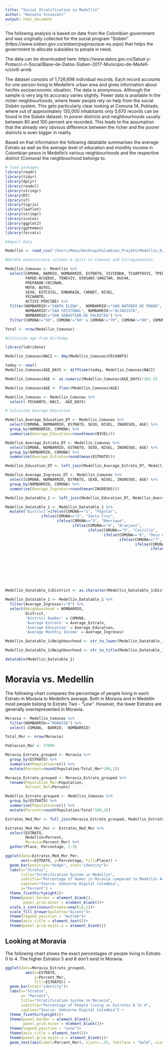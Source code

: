```yaml
---
title: "Social Stratification in Medellín"
author: "Manuela Szinovatz"
output: html_document
---
```




The following analysis is based on data from the Colombian government and was originally collected for the social program "Sisbén" (https://www.sisben.gov.co/sisben/paginas/que-es.aspx) that helps the government to allocate subsidies to people in need.

The data can be downloaded here: https://www.datos.gov.co/Salud-y-Protecci-n-Social/Base-de-Datos-Sisben-2017-Municipio-de-Medell-n/cnr8-armb

The dataset consists of 1,726,698 individual records. Each record accounts for one person living in Medellín's urban area and gives information about her/his socioeconomic situation. The data is anonymous. Although the sample is very big its accuracy varies slightly. Fewer data is available in the richer neighbourhoods, where fewer people rely on help from the social Sisbén system. This gets particularly clear looking at Comuna 14, Poblado, where out of approximately 130,000 inhabitants only 5,670 records can be found in the Sisbén dataset. In poorer districts and neighbourhoods usually between 80 and 100 percent are recorded. This leads to the assumption that the already very obvious difference between the richer and the poorer districts is even bigger in reality.

Based on that information the following datatable summarises the average Estrato as well as the average level of education and monthly income in Colombian pesos in Medellín's various neighbourhoods and the respective district (Comuna) the neighbourhood belongs to.


```r

# load packages
library(readr)
library(tidyr)
library(dplyr)
library(readxl)
library(stringr)
library(DT)
library(sf)
library(tigris)
library(leaflet)
library(stringr)
library(scales)
library(ggplot2)
library(ggthemes)
library(forcats)

#Import Data

Medellin <- read_csv("/Users/Manu/Desktop/Kolumbien_Projekt/Medellin_R/data/raw_data/Base_de_Datos_Sisben_2017.csv")

#Delete unneccessary columns & split in Comunas and Corregimientos

Medellin_Comunas <- Medellin %>% 
  select(COMUNA, BARRIO, NOMBARRIO, ESTRATO, VIVIENDA, TCUARTOSVI, TPERSONA,
         PARED:ACUEDUC, TENEVIV, USOSANI:SANITAR, DUCHA,
         PREPARAN:COCINAN,
         MOTO, AUTO1, 
         SEXO, ESTCIVIL, EMBARAZA, CARNET, NIVEL,
         FECHANTO,
         ACTIVI:PERCIBE) %>%
  filter(NOMBARRIO!="SANTA ELENA",  NOMBARRIO!="SAN ANTONIO DE PRADO",
         NOMBARRIO!="SAN CRISTÓBAL", NOMBARRIO!="ALTAVISTA",
         NOMBARRIO!="SAN SEBASTIAN DE PALMITAS") %>% 
  filter(COMUNA!="50", COMUNA!="60" & COMUNA!="70", COMUNA!="80", COMUNA!="90")

Total <- nrow(Medellin_Comunas)

#Calculate age from Birthday

library(lubridate)

Medellin_Comunas$NACI <- dmy(Medellin_Comunas$FECHANTO)

today <- now()
Medellin_Comunas$AGE_DAYS <- difftime(today, Medellin_Comunas$NACI)

Medellin_Comunas$AGE <- as.numeric(Medellin_Comunas$AGE_DAYS)/365.25

Medellin_Comunas$AGE <- floor(Medellin_Comunas$AGE)

Medellin_Comunas <- Medellin_Comunas %>% 
  select(-FECHANTO,-NACI, -AGE_DAYS)


```



```r

# Calculate Average Education

Medellin_Average_Education_DT <- Medellin_Comunas %>% 
  select(COMUNA, NOMBARRIO, ESTRATO, SEXO, NIVEL, INGRESOS, AGE) %>% 
  group_by(NOMBARRIO, COMUNA) %>% 
  summarise(Average_Education=round(mean(NIVEL)))

Medellin_Average_Estrato_DT <- Medellin_Comunas %>% 
  select(COMUNA, NOMBARRIO, ESTRATO, SEXO, NIVEL, INGRESOS, AGE) %>% 
  group_by(NOMBARRIO, COMUNA) %>% 
  summarise(Average_Estrato=round(mean(ESTRATO)))

Medellin_Education_DT <- left_join(Medellin_Average_Estrato_DT, Medellin_Average_Education_DT)

Medellin_Average_Ingresos_DT <- Medellin_Comunas %>% 
  select(COMUNA, NOMBARRIO, ESTRATO, SEXO, NIVEL, INGRESOS, AGE) %>% 
  group_by(NOMBARRIO, COMUNA) %>% 
  summarise(Average_Ingresos=round(mean(INGRESOS)))

Medellin_Datatable_1 <- left_join(Medellin_Education_DT, Medellin_Average_Ingresos_DT)

Medellin_Datatable_1 <- Medellin_Datatable_1 %>% 
  mutate('District'=ifelse(COMUNA=="1", "Popular",
                ifelse(COMUNA=="2", "Santa Cruz",
                       ifelse(COMUNA=="3", "Manrique",
                              ifelse(COMUNA=="4", "Aranjuez",
                                     ifelse(COMUNA=="5", "Castilla",
                                            ifelse(COMUNA=="6", "Doce de Octubre",
                                                   ifelse(COMUNA=="7", "Robledo",
                                                          ifelse(COMUNA=="8", "Villa Hermosa",
                                                                 ifelse(COMUNA=="9", "Buenos Aires",
                                                                        ifelse(COMUNA=="10", "La Candelaria",
                                                                               ifelse(COMUNA=="11", "Laureles",
                                                                                      ifelse(COMUNA=="12", "La América",
                                                                                             ifelse(COMUNA=="13", "San Javier",
                                                                                                    ifelse(COMUNA=="14", "Poblado",
                                                                                                           ifelse(COMUNA=="15", "Guayabal",
                                                                                                                  ifelse(COMUNA=="16", "Belén", "")))))))))))))))))

Medellin_Datatable_1$District <- as.character(Medellin_Datatable_1$District)

Medellin_Datatable_1 <- Medellin_Datatable_1 %>%
  filter(Average_Ingresos!="0") %>% 
  select(Neighbourhood = NOMBARRIO,
         District,
         'District Number' = COMUNA,
         'Average Estrato' = Average_Estrato,
         'Average Education' = Average_Education,
         'Average Monthly Income' = Average_Ingresos)

Medellin_Datatable_1$Neighbourhood <- str_to_lower(Medellin_Datatable_1$Neighbourhood)

Medellin_Datatable_1$Neighbourhood <- str_to_title(Medellin_Datatable_1$Neighbourhood)

datatable(Medellin_Datatable_1)

```


# Moravia vs. Medellín

The following chart compares the percentage of people living in each Estrato in Moravia to Medellín's average. Both in Moravia and in Medellín most people belong to Estrato Two - "Low". However, the lower Estratos are generally overrepresented in Moravia.


```r

Moravia <- Medellin_Comunas %>%
  filter(NOMBARRIO=="MORAVIA") %>%
  select(-COMUNA, -BARRIO, -NOMBARRIO)

Total_Mor <- nrow(Moravia)

Poblacion_Mor <- 37000

```


```r

Moravia_Estrato_grouped <- Moravia %>% 
  group_by(ESTRATO) %>%
  summarise(Population=n()) %>%
  mutate(Percent=round(Population/Total_Mor*100,2))

Moravia_Estrato_grouped <- Moravia_Estrato_grouped %>% 
  rename(Population_Mor=Population,
         Percent_Mor=Percent)

Medellin_Estrato_grouped <- Medellin_Comunas %>% 
  group_by(ESTRATO) %>%
  summarise(Population=n()) %>%
  mutate(Percent=round(Population/Total*100,2))

Estratos_Med_Mor <- full_join(Moravia_Estrato_grouped, Medellin_Estrato_grouped)

Estratos_Med_Mor_Per <- Estratos_Med_Mor %>% 
  select(ESTRATO, 
         Medellín=Percent,
         Moravia=Percent_Mor) %>% 
  gather(Place, Percentage, 2:3)

ggplot(data=Estratos_Med_Mor_Per,
       aes(x=ESTRATO, y=Percentage, fill=Place)) +
  geom_bar(position="dodge", stat="identity")+
  labs(x="Stratus",
       title="Stratification System in Medellín",
       subtitle="Percentage of Homes in Moravia compared to Medellín Average",
       caption="Source: Gobierno Digital Colombia",
       y="Percent") +
  theme_fivethirtyeight()+
  theme(panel.border = element_blank(), 
        panel.grid.minor = element_blank())+
  scale_x_continuous(breaks=seq(0,6,1))+
  scale_fill_brewer(palette="Accent")+
  theme(legend.position = "bottom")+
  theme(axis.title = element_text())+
  theme(panel.grid.major.x = element_blank())

```


## Looking at Moravia

The following chart shows the exact percentages of people living in Estrato 0 to 4. The higher Estratos 5 and 6 don't exist in Moravia.


```r

ggplot(data=Moravia_Estrato_grouped,
         aes(x=ESTRATO,
             y=Percent_Mor,
             fill=ESTRATO)) +
  geom_bar(stat="identity")+
  labs(x="Stratus",
       y= "Percent",
       title="Stratification System in Moravia",
       subtitle="Percentage of People living in Estratos 0 to 4",
       caption="Source: Gobierno Digital Colombia") +
  theme_fivethirtyeight()+
  theme(panel.border = element_blank(), 
        panel.grid.minor = element_blank())+
  theme(legend.position = "none")+
  theme(axis.title = element_text())+
  theme(panel.grid.major.x = element_blank())+
  geom_text(aes(label=Percent_Mor), vjust=-.25, fontface = "bold", size=4.5)

```

